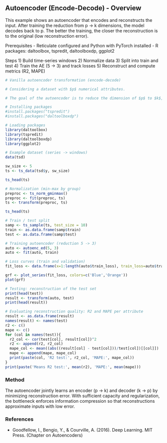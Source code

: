 ## Autoencoder (Encode-Decode) - Overview

This example shows an autoencoder that encodes and reconstructs the input. After training the reduction from p -> k dimensions, the model decodes back to p. The better the training, the closer the reconstruction is to the original (low reconstruction error).

Prerequisites
- Reticulate configured and Python with PyTorch installed
- R packages: daltoolbox, tspredit, daltoolboxdp, ggplot2

Steps
1) Build time-series windows
2) Normalize data
3) Split into train and test
4) Train the AE (5 -> 3) and track losses
5) Reconstruct and compute metrics (R2, MAPE)

```r
# Vanilla autoencoder transformation (encode-decode)

# Considering a dataset with $p$ numerical attributes.

# The goal of the autoencoder is to reduce the dimension of $p$ to $k$, such that these $k$ attributes are enough to recompose the original $p$ attributes. However from the $k$ dimensions the data is returned back to $p$ dimensions. The higher the autoencoder quality, the more similar is the output to the input.

# Installing packages
#install.packages("tspredit")
#install.packages("daltoolboxdp")
```

```r
# Loading packages
library(daltoolbox)
library(tspredit)
library(daltoolboxdp)
library(ggplot2)
```

```r
# Example dataset (series -> windows)
data(tsd)

sw_size <- 5
ts <- ts_data(tsd$y, sw_size)

ts_head(ts)
```

```r
# Normalization (min-max by group)
preproc <- ts_norm_gminmax()
preproc <- fit(preproc, ts)
ts <- transform(preproc, ts)

ts_head(ts)
```

```r
# Train / test split
samp <- ts_sample(ts, test_size = 10)
train <- as.data.frame(samp$train)
test <- as.data.frame(samp$test)
```

```r
# Training autoencoder (reduction 5 -> 3)
auto <- autoenc_ed(5, 3)
auto <- fit(auto, train)
```

```r
# Loss curves (train and validation)
fit_loss <- data.frame(x=1:length(auto$train_loss), train_loss=auto$train_loss, val_loss=auto$val_loss)

grf <- plot_series(fit_loss, colors=c('Blue','Orange'))
plot(grf)
```

```r
# Testing: reconstruction of the test set
print(head(test))
result <- transform(auto, test)
print(head(result))
```

```r
# Evaluating reconstruction quality: R2 and MAPE per attribute
result <- as.data.frame(result)
names(result) <- names(test)
r2 <- c()
mape <- c()
for (col in names(test)){
  r2_col <- cor(test[col], result[col])^2
  r2 <- append(r2, r2_col)
  mape_col <- mean((abs((result[col] - test[col]))/test[col])[[col]])
  mape <- append(mape, mape_col)
  print(paste(col, 'R2 test:', r2_col, 'MAPE:', mape_col))
}
print(paste('Means R2 test:', mean(r2), 'MAPE:', mean(mape)))
```

### Method

The autoencoder jointly learns an encoder (p → k) and decoder (k → p) by minimizing reconstruction error. With sufficient capacity and regularization, the bottleneck enforces information compression so that reconstructions approximate inputs with low error.

### References
- Goodfellow, I., Bengio, Y., & Courville, A. (2016). Deep Learning. MIT Press. (Chapter on Autoencoders)
